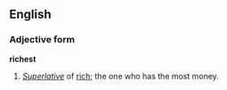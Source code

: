 ==English==

===Adjective form===
'''richest'''
# ''[[Superlative]]'' of [[rich]]; the one who has the most money.